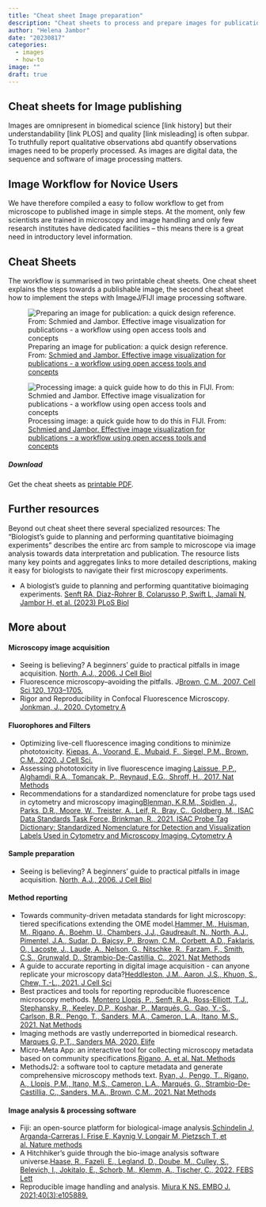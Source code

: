 ```yaml
---
title: "Cheat sheet Image preparation"
description: "Cheat sheets to process and prepare images for publication"
author: "Helena Jambor"
date: "20230817"
categories:
  - images
  - how-to
image: ""
draft: true
---
```

## Cheat sheets for Image publishing 
Images are omnipresent in biomedical science [link history] but their understandability [link PLOS] and quality [link misleading] is often subpar. To truthfully report qualitative observations abd quantify observations images need to be properly processed. As images are digital data, the sequence and software of image processing matters.

## Image Workflow for Novice Users
We have therefore compiled a easy to follow workflow to get from microscope to published image in simple steps. At the moment, only few scientists are trained in microscopy and image handling and only few research institutes have dedicated facilities – this means there is a great need in introductory level information.

## Cheat Sheets
The workflow is summarised in two printable cheat sheets. One cheat sheet explains the steps towards a publishable image, the second cheat sheet how to implement the steps with ImageJ/FIJI image processing software. 

![Preparing an image for publication: a quick design reference. From: <a href = "https://f1000research.com/articles/9-1373">Schmied and Jambor. Effective image visualization for publications - a workflow using open access tools and concepts</a>](SchmiedJambor_Figure4.png){fig-alt="Cheat sheet that explains all steps and commands in FIJI to process and image for publication"}

![Processing image: a quick guide how to do this in FIJI. From: <a href = "https://f1000research.com/articles/9-1373">Schmied and Jambor. Effective image visualization for publications - a workflow using open access tools and concepts </a>](SchmiedJambor_Figure3.png){fig-alt="Cheat sheet that explains all steps and commands in FIJI to process and image for publication"}

##### Download
Get the cheat sheets as <a href = "https://osf.io/cjp8w/">printable PDF</a>.

## Further resources
Beyond out cheat sheet there several specialized resources: 
The “Biologist’s guide to planning and performing quantitative bioimaging experiments” describes the entire arc from sample to microscope via image analysis towards data interpretation and publication. The resource lists many key points and aggregates links to more detailed descriptions, making it easy for biologists to navigate their first microscopy experiments. 
<ul>
<li>A biologist’s guide to planning and performing quantitative bioimaging experiments. <a href = "https://doi.org/10.1371/journal.pbio.3002167">Senft RA, Diaz-Rohrer B, Colarusso P, Swift L, Jamali N, Jambor H, et al. (2023) PLoS Biol</a> </li>
</ul>

## More about
#### Microscopy image acquisition
<ul>
<li>Seeing is believing? A beginners’ guide to practical pitfalls in image acquisition. <a href ="https://doi.org/10.1083/jcb.200507103">North, A.J., 2006. J Cell Biol</a></li>
<li>Fluorescence microscopy--avoiding the pitfalls. J<a href ="https://doi.org/10.1242/jcs.03433">Brown, C.M., 2007. Cell Sci 120, 1703–1705. </a></li>
<li>Rigor and Reproducibility in Confocal Fluorescence Microscopy. <a href ="https://doi.org/10.1002/cyto.a.23924">Jonkman, J., 2020. Cytometry A</a></li>
</ul>

#### Fluorophores and Filters
<ul>
<li>Optimizing live-cell fluorescence imaging conditions to minimize phototoxicity. <a href ="https://doi.org/10.1242/jcs.242834">Kiepas, A., Voorand, E., Mubaid, F., Siegel, P.M., Brown, C.M., 2020. J Cell Sci. </a></li>
<li>Assessing phototoxicity in live fluorescence imaging.<a href ="https://doi.org/10.1038/nmeth.4344">Laissue, P.P., Alghamdi, R.A., Tomancak, P., Reynaud, E.G., Shroff, H., 2017. Nat Methods</a></li>
<li>Recommendations for a standardized nomenclature for probe tags used in cytometry and microscopy imaging<a href ="https://doi.org/10.1002/cyto.a.24224">Blenman, K.R.M., Spidlen, J., Parks, D.R., Moore, W., Treister, A., Leif, R., Bray, C., Goldberg, M., ISAC Data Standards Task Force, Brinkman, R., 2021. ISAC Probe Tag Dictionary: Standardized Nomenclature for Detection and Visualization Labels Used in Cytometry and Microscopy Imaging. Cytometry A</a></li>
</ul>

#### Sample preparation
<ul>
<li>Seeing is believing? A beginners’ guide to practical pitfalls in image acquisition. <a href ="https://doi.org/10.1083/jcb.200507103">North, A.J., 2006. J Cell Biol</a></li>
</ul>

#### Method reporting
<ul>
<li>Towards community-driven metadata standards for light microscopy: tiered specifications extending the OME model.<a href ="https://doi.org/10.1038/s41592-021-01327-9">Hammer, M., Huisman, M., Rigano, A., Boehm, U., Chambers, J.J., Gaudreault, N., North, A.J., Pimentel, J.A., Sudar, D., Bajcsy, P., Brown, C.M., Corbett, A.D., Faklaris, O., Lacoste, J., Laude, A., Nelson, G., Nitschke, R., Farzam, F., Smith, C.S., Grunwald, D., Strambio-De-Castillia, C., 2021.  Nat Methods</a></li>
<li>A guide to accurate reporting in digital image acquisition - can anyone replicate your microscopy data?<a href ="https://doi.org/10.1242/jcs.254144">Heddleston, J.M., Aaron, J.S., Khuon, S., Chew, T.-L., 2021.  J Cell Sci</a></li>
<li>Best practices and tools for reporting reproducible fluorescence microscopy methods. <a href ="https://doi.org/10.1038/s41592-021-01156-w">Montero Llopis, P., Senft, R.A., Ross-Elliott, T.J., Stephansky, R., Keeley, D.P., Koshar, P., Marqués, G., Gao, Y.-S., Carlson, B.R., Pengo, T., Sanders, M.A., Cameron, L.A., Itano, M.S., 2021. Nat Methods</a></li>
<li>Imaging methods are vastly underreported in biomedical research. <a href ="https://doi.org/10.7554/eLife.55133">Marques G, P.T., Sanders MA, 2020. Elife</a></li>
<li>Micro-Meta App: an interactive tool for collecting microscopy metadata based on community specifications.<a href ="">Rigano, A. et al.  Nat. Methods</a></li>
<li>MethodsJ2: a software tool to capture metadata and generate comprehensive microscopy methods text. <a href ="https://doi.org/10.1038/s41592-021-01290-5">Ryan, J., Pengo, T., Rigano, A., Llopis, P.M., Itano, M.S., Cameron, L.A., Marqués, G., Strambio-De-Castillia, C., Sanders, M.A., Brown, C.M., 2021. Nat Methods</a></li>
</ul>

#### Image analysis & processing software
<ul>
<li>Fiji: an open-source platform for biological-image analysis.<a href ="https://www.nature.com/articles/nmeth.2019">Schindelin J, Arganda-Carreras I, Frise E, Kaynig V, Longair M, Pietzsch T, et al. Nature methods</a></li>
<li>A Hitchhiker’s guide through the bio-image analysis software universe.<a href ="https://doi.org/10.1002/1873-3468.14451">Haase, R., Fazeli, E., Legland, D., Doube, M., Culley, S., Belevich, I., Jokitalo, E., Schorb, M., Klemm, A., Tischer, C., 2022. FEBS Lett</a></li>
<li>Reproducible image handling and analysis. <a href ="https://www.embopress.org/doi/full/10.15252/embj.2020105889">Miura K NS. EMBO J. 2021;40(3):e105889.</a></li>
</ul>

